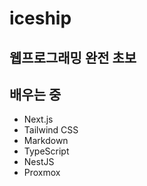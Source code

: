 # iceship

## 웹프로그래밍 완전 초보

## 배우는 중

- Next.js
- Tailwind CSS
- Markdown
- TypeScript
- NestJS
- Proxmox
